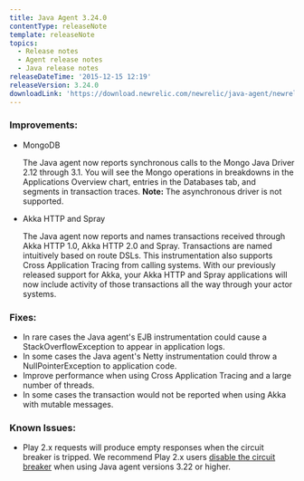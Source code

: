 ```yaml
---
title: Java Agent 3.24.0
contentType: releaseNote
template: releaseNote
topics:
  - Release notes
  - Agent release notes
  - Java release notes
releaseDateTime: '2015-12-15 12:19'
releaseVersion: 3.24.0
downloadLink: 'https://download.newrelic.com/newrelic/java-agent/newrelic-agent/3.24.0/'
---
```


### Improvements:

* MongoDB

  The Java agent now reports synchronous calls to the Mongo Java Driver 2.12 through 3.1. You will see the Mongo operations in breakdowns in the Applications Overview chart, entries in the Databases tab, and segments in transaction traces. **Note:** The asynchronous driver is not supported.
* Akka HTTP and Spray

  The Java agent now reports and names transactions received through Akka HTTP 1.0, Akka HTTP 2.0 and Spray. Transactions are named intuitively based on route DSLs. This instrumentation also supports Cross Application Tracing from calling systems. With our previously released support for Akka, your Akka HTTP and Spray applications will now include activity of those transactions all the way through your actor systems.

### Fixes:

* In rare cases the Java agent's EJB instrumentation could cause a StackOverflowException to appear in application logs.
* In some cases the Java agent's Netty instrumentation could throw a NullPointerException to application code.
* Improve performance when using Cross Application Tracing and a large number of threads.
* In some cases the transaction would not be reported when using Akka with mutable messages.

### Known Issues:

* Play 2.x requests will produce empty responses when the circuit breaker is tripped. We recommend Play 2.x users [disable the circuit breaker](/docs/agents/java-agent/custom-instrumentation/circuit-breaker-java-custom-instrumentation#troubleshooting) when using Java agent versions 3.22 or higher.
